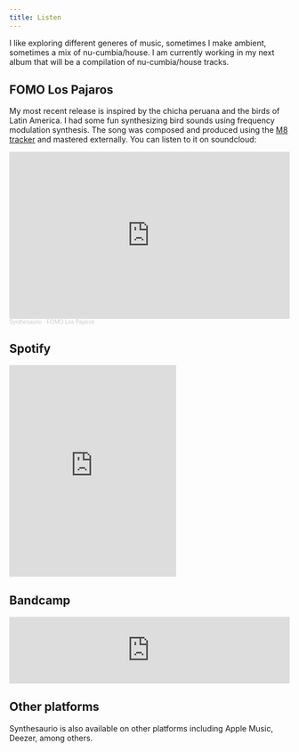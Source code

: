```yaml
---
title: Listen
---
```


I like exploring different generes of music, sometimes I make ambient, sometimes a mix of nu-cumbia/house. I am currently working in my next album that will be a compilation of nu-cumbia/house tracks.
  
## FOMO Los Pajaros

My most recent release is inspired by the chicha peruana and the birds of Latin America. I had some fun synthesizing bird sounds using frequency modulation synthesis. The song was composed and produced using the [M8 tracker](https://dirtywave.com) and mastered externally. You can listen to it on soundcloud:

<iframe width="100%" height="300" scrolling="no" frameborder="no" allow="autoplay" src="https://w.soundcloud.com/player/?url=https%3A//api.soundcloud.com/tracks/1372070005&color=%231f8a5f&auto_play=false&hide_related=false&show_comments=true&show_user=true&show_reposts=false&show_teaser=true&visual=true"></iframe><div style="font-size: 10px; color: #cccccc;line-break: anywhere;word-break: normal;overflow: hidden;white-space: nowrap;text-overflow: ellipsis; font-family: Interstate,Lucida Grande,Lucida Sans Unicode,Lucida Sans,Garuda,Verdana,Tahoma,sans-serif;font-weight: 100;"><a href="https://soundcloud.com/synthesaurio" title="Synthesaurio" target="_blank" style="color: #cccccc; text-decoration: none;">Synthesaurio</a> · <a href="https://soundcloud.com/synthesaurio/fomolospajaros" title="FOMO Los Pajaros" target="_blank" style="color: #cccccc; text-decoration: none;">FOMO Los Pajaros</a></div>

## Spotify

<iframe src="https://open.spotify.com/embed/artist/6I82d8Cma7jwrCZFFfbidn" width="300" height="380" frameborder="0" allowtransparency="true" allow="encrypted-media">

</iframe>

## Bandcamp

<iframe style="border: 0; width: 100%; height: 120px;" src="https://bandcamp.com/EmbeddedPlayer/track=2582810741/size=large/bgcol=333333/linkcol=2ebd35/tracklist=false/artwork=small/transparent=true/" seamless>

<a href="http://synthesaurio.bandcamp.com/track/the-green">The Green by Synthesaurio</a>

</iframe>

## Other platforms

Synthesaurio is also available on other platforms including Apple Music, Deezer, among others.